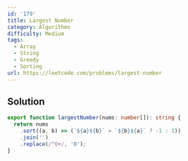```yaml
---
id: '179'
title: Largest Number
category: Algorithms
difficulty: Medium
tags:
  - Array
  - String
  - Greedy
  - Sorting
url: https://leetcode.com/problems/largest-number
---
```


## Solution

```typescript showLineNumbers
export function largestNumber(nums: number[]): string {
  return nums
    .sort((a, b) => (`${a}${b}` > `${b}${a}` ? -1 : 1))
    .join('')
    .replace(/^0+/, '0');
}
```
